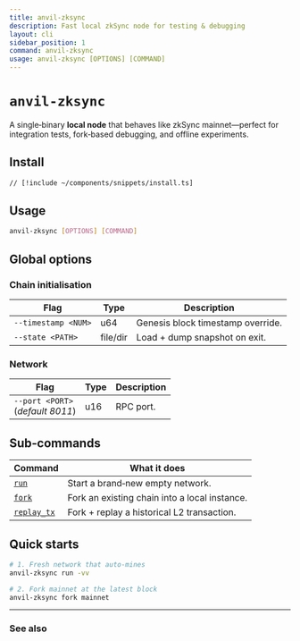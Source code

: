 ```yaml
---
title: anvil‑zksync
description: Fast local zkSync node for testing & debugging
layout: cli
sidebar_position: 1
command: anvil-zksync
usage: anvil-zksync [OPTIONS] [COMMAND]
---
```



# `anvil-zksync`

A single‑binary **local node** that behaves like zkSync mainnet—perfect for
integration tests, fork‑based debugging, and offline experiments.

## Install  

```bash // [anvil-zksync]
// [!include ~/components/snippets/install.ts]
```

## Usage

```bash // [anvil-zksync]
anvil-zksync [OPTIONS] [COMMAND]
```

## Global options

### Chain initialisation

| Flag | Type | Description |
|------|------|-------------|
| `--timestamp <NUM>` | u64 | Genesis block timestamp override. |
| `--state <PATH>` | file/dir | Load + dump snapshot on exit. |

### Network

| Flag | Type | Description |
|------|------|-------------|
| `--port <PORT>` <br />(*default 8011*) | u16 | RPC port. |


## Sub‑commands

| Command | What it does |
|---------|--------------|
| [`run`](./run) | Start a brand‑new empty network. |
| [`fork`](./fork) | Fork an existing chain into a local instance. |
| [`replay_tx`](./replay_tx) | Fork + replay a historical L2 transaction. |


## Quick starts

```bash // [run with user traces]
# 1. Fresh network that auto‑mines
anvil-zksync run -vv
```

```bash // [fork ZKsync Era mainnet]
# 2. Fork mainnet at the latest block
anvil-zksync fork mainnet
```

---

### See also
